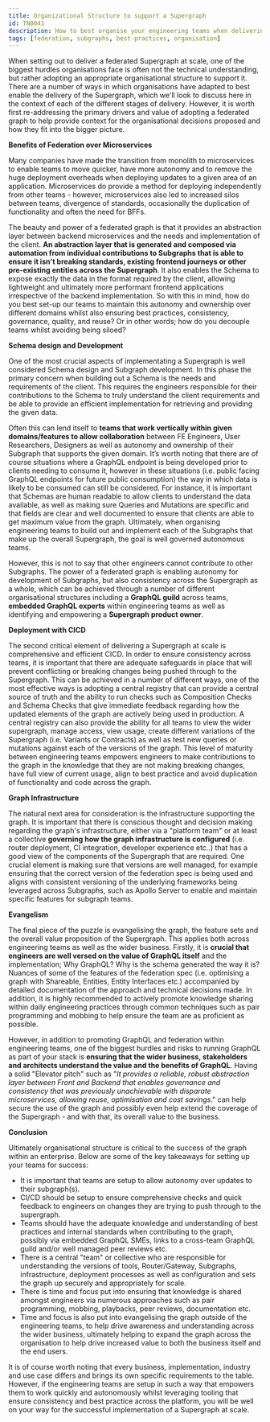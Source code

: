 ```yaml
---
title: Organizational Structure to support a Supergraph
id: TN0041
description: How to best organise your engineering teams when delivering a Supergraph
tags: [federation, subgraphs, best-practices, organisation]
---
```


When setting out to deliver a federated Supergraph at scale, one of the biggest hurdles organisations face is often not the technical understanding, but rather adopting an appropriate organisational structure to support it. There are a number of ways in which organisations have adapted to best enable the delivery of the Supergraph, which we'll look to discuss here in the context of each of the different stages of delivery. However, it is worth first re-addressing the primary drivers and value of adopting a federated graph to help provide context for the organisational decisions proposed and how they fit into the bigger picture.

**Benefits of Federation over Microservices**

Many companies have made the transition from monolith to microservices to enable teams to move quicker, have more autonomy and to remove the huge deployment overheads when deploying updates to a given area of an application. Microservices do provide a method for deploying independently from other teams - however, microservices also led to increased silos between teams, divergence of standards, occasionally the duplication of functionality and often the need for BFFs.

The beauty and power of a federated graph is that it provides an abstraction layer between backend microservices and the needs and implementation of the client. **An abstraction layer that is generated and composed via automation from individual contributions to Subgraphs that is able to ensure it isn't breaking standards, existing frontend journeys or other pre-existing entities across the Supergraph**. It also enables the Schema to expose exactly the data in the format required by the client, allowing lightweight and ultimately more performant frontend applications irrespective of the backend implementation. So with this in mind, how do you best set-up our teams to maintain this autonomy and ownership over different domains whilst also ensuring best practices, consistency, governance, quality, and reuse? Or in other words; how do you decouple teams whilst avoiding being siloed?

**Schema design and Development**

One of the most crucial aspects of implementating a Supergraph is well considered Schema design and Subgraph development. In this phase the primary concern when building out a Schema is the needs and requirements of the client. This requires the engineers responsible for their contributions to the Schema to truly understand the client requirements and be able to provide an efficient implementation for retrieving and providing the given data.

Often this can lend itself to **teams that work vertically within given domains/features to allow collaboration** between FE Engineers, User Researchers, Designers as well as autonomy and ownership of their Subgraph that supports the given domain. It’s worth noting that there are of course situations where a GraphQL endpoint is being developed prior to clients needing to consume it, however in these situations (i.e. public facing GraphQL endpoints for future public consumption) the way in which data is likely to be consumed can still be considered. For instance, it is important that Schemas are human readable to allow clients to understand the data available, as well as making sure Queries and Mutations are specific and that fields are clear and well documented to ensure that clients are able to get maximum value from the graph. Ultimately, when organising engineering teams to build out and implement each of the Subgraphs that make up the overall Supergraph, the goal is well governed autonomous teams.

However, this is not to say that other engineers cannot contribute to other Subgraphs. The power of a federated graph is enabling autonomy for development of Subgraphs, but also consistency across the Supergraph as a whole, which can be achieved through a number of different organisational structures including a **GraphQL guild** across teams, **embedded GraphQL experts** within engineering teams as well as identifying and empowering a **Supergraph product owner**.

**Deployment with CICD**

The second critical element of delivering a Supergraph at scale is comprehensive and efficient CICD. In order to ensure consistency across teams, it is important that there are adequate safeguards in place that will prevent conflicting or breaking changes being pushed through to the Supergraph. This can be achieved in a number of different ways, one of the most effective ways is adopting a central registry that can provide a central source of truth and the ability to run checks such as Composition Checks and Schema Checks that give immediate feedback regarding how the updated elements of the graph are actively being used in production. A central registry can also provide the ability for all teams to view the wider supergraph, manage access, view usage, create different variations of the Supergraph (i.e. Variants or Contracts) as well as test new queries or mutations against each of the versions of the graph. This level of maturity between engineering teams empowers engineers to make contributions to the graph in the knowledge that they are not making breaking changes, have full view of current usage, align to best practice and avoid duplication of functionality and code across the graph.

**Graph Infrastructure**

The natural next area for consideration is the infrastructure supporting the graph. It is important that there is conscious thought and decision making regarding the graph's infrastructure, either via a "platform team" or at least a collective **governing how the graph infrastructure is configured** (i.e. router deployment, CI integration, developer experience etc..) that has a good view of the components of the Supergraph that are required. One crucial element is making sure that versions are well managed, for example ensuring that the correct version of the federation spec is being used and aligns with consistent versioning of the underlying frameworks being leveraged across Subgraphs, such as Apollo Server to enable and maintain specific features for subgraph teams.

**Evangelism**

The final piece of the puzzle is evangelising the graph, the feature sets and the overall value proposition of the Supergraph. This applies both across engineering teams as well as the wider business. Firstly, it is **crucial that engineers are well versed on the value of GraphQL itself** and the implementation; Why GraphQL? Why is the schema generated the way it is? Nuances of some of the features of the federation spec (i.e. optimising a graph with Shareable, Entities, Entity Interfaces etc.) accompanied by detailed documentation of the approach and technical decisions made. In addition, it is highly recommended to actively promote knowledge sharing within daily engineering practices through common techniques such as pair programming and mobbing to help ensure the team are as proficient as possible.

However, in addition to promoting GraphQL and federation within engineering teams, one of the biggest hurdles and risks to running GraphQL as part of your stack is **ensuring that the wider business, stakeholders and architects understand the value and the benefits of GraphQL**. Having a solid "Elevator pitch" such as "_It provides a reliable, robust abstraction layer between Front and Backend that enables governance and consistency that was previously unachievable with disparate microservices, allowing reuse, optimisation and cost savings_." can help secure the use of the graph and possibly even help extend the coverage of the Supergraph - and with that, its overall value to the business.

**Conclusion**

Ultimately organisational structure is critical to the success of the graph within an enterprise. Below are some of the key takeaways for setting up your teams for success:

- It is important that teams are setup to allow autonomy over updates to their subgraph(s).
- CI/CD should be setup to ensure comprehensive checks and quick feedback to engineers on changes they are trying to push through to the supergraph.
- Teams should have the adequate knowledge and understanding of best practices and internal standards when contributing to the graph, possibly via embedded GraphQL SMEs, links to a cross-team GraphQL guild and/or well managed peer reviews etc.
- There is a central "team" or collective who are responsible for understanding the versions of tools, Router/Gateway, Subgraphs, infrastructure, deployment processes as well as configuration and sets the graph up securely and appropriately for scale.
- There is time and focus put into ensuring that knowledge is shared amongst engineers via numerous approaches such as pair programming, mobbing, playbacks, peer reviews, documentation etc.
- Time and focus is also put into evangelising the graph outside of the engineering teams, to help drive awareness and understanding across the wider business, ultimately helping to expand the graph across the organisation to help drive increased value to both the business itself and the end users.

It is of course worth noting that every business, implementation, industry and use case differs and brings its own specific requirements to the table. However, if the engineering teams are setup in such a way that empowers them to work quickly and autonomously whilst leveraging tooling that ensure consistency and best practice across the platform, you will be well on your way for the successful implementation of a Supergraph at scale.
